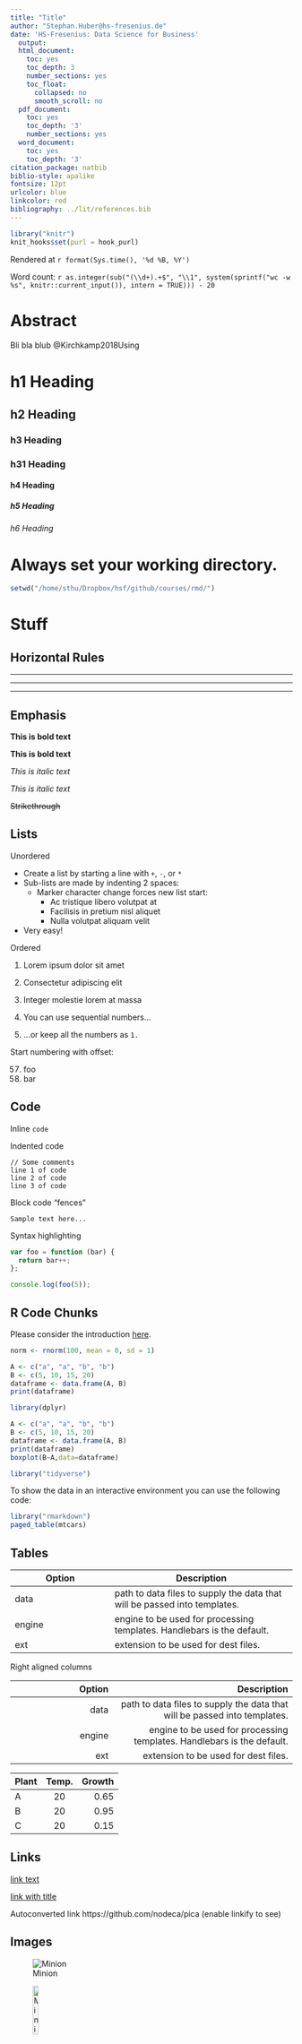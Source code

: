 ```yaml
---
title: "Title"
author: "Stephan.Huber@hs-fresenius.de"
date: 'HS-Fresenius: Data Science for Business'
  output:
  html_document:
    toc: yes
    toc_depth: 3
    number_sections: yes
    toc_float:
      collapsed: no
      smooth_scroll: no
  pdf_document:
    toc: yes
    toc_depth: '3'
    number_sections: yes
  word_document:
    toc: yes
    toc_depth: '3'
citation_package: natbib
biblio-style: apalike
fontsize: 12pt
urlcolor: blue
linkcolor: red
bibliography: ../lit/references.bib
---
```


```r
library("knitr")
knit_hooks$set(purl = hook_purl)
```

Rendered at `r format(Sys.time(), '%d %B, %Y')`

Word count: `r as.integer(sub("(\\d+).+$", "\\1", system(sprintf("wc -w %s", knitr::current_input()), intern = TRUE))) - 20`


# Abstract {-}
Bli bla blub @Kirchkamp2018Using


# h1 Heading 
## h2 Heading
### h3 Heading
### h31 Heading
#### h4 Heading
##### h5 Heading
###### h6 Heading


# Always set your working directory. 

```r
setwd("/home/sthu/Dropbox/hsf/github/courses/rmd/")
```

# Stuff

## Horizontal Rules

___

---

***


## Emphasis

**This is bold text**

__This is bold text__

*This is italic text*

_This is italic text_

~~Strikethrough~~

## Lists

Unordered

+ Create a list by starting a line with `+`, `-`, or `*`
+ Sub-lists are made by indenting 2 spaces:
  - Marker character change forces new list start:
    * Ac tristique libero volutpat at
    + Facilisis in pretium nisl aliquet
    - Nulla volutpat aliquam velit
+ Very easy!

Ordered

1. Lorem ipsum dolor sit amet
2. Consectetur adipiscing elit
3. Integer molestie lorem at massa


1. You can use sequential numbers...
1. ...or keep all the numbers as `1.`

Start numbering with offset:

57. foo
1. bar


## Code

Inline `code`

Indented code

    // Some comments
    line 1 of code
    line 2 of code
    line 3 of code


Block code "fences"

```
Sample text here...
```

Syntax highlighting

``` js
var foo = function (bar) {
  return bar++;
};

console.log(foo(5));
```

## R Code Chunks

Please consider the introduction [here](https://bookdown.org/yihui/rmarkdown/r-code.html).

```r
norm <- rnorm(100, mean = 0, sd = 1)
```

```r
A <- c("a", "a", "b", "b")
B <- c(5, 10, 15, 20)
dataframe <- data.frame(A, B)
print(dataframe)
```


```r
library(dplyr)
```

```r
A <- c("a", "a", "b", "b")
B <- c(5, 10, 15, 20)
dataframe <- data.frame(A, B)
print(dataframe)
boxplot(B~A,data=dataframe)
```

```r
library("tidyverse")
```

To show the data in an interactive environment you can use the following code:

```r
library("rmarkdown")
paged_table(mtcars)
```

## Tables

| Option | Description |
| ------ | ----------- |
| data   | path to data files to supply the data that will be passed into templates. |
| engine | engine to be used for processing templates. Handlebars is the default. |
| ext    | extension to be used for dest files. |

Right aligned columns

| Option | Description |
| ------:| -----------:|
| data   | path to data files to supply the data that will be passed into templates. |
| engine | engine to be used for processing templates. Handlebars is the default. |
| ext    | extension to be used for dest files. |

| Plant | Temp. | Growth |
|:------|:-----:|-------:|
| A     | 20    | 0.65   |
| B     | 20    | 0.95   |
| C     | 20    | 0.15   |


## Links

[link text](http://dev.nodeca.com)

[link with title](http://nodeca.github.io/pica/demo/ "title text!")

Autoconverted link https://github.com/nodeca/pica (enable linkify to see)


## Images

![Minion](../pic/minion.png)

![Minion](../pic/minion.png){ width=15% }



## Formulas

When $a \ne 0$, there are two solutions to $(ax^2 + bx + c = 0)$ and they are 
$$ x = \frac{-b \pm \sqrt{b^2-4ac}}{2a} $$

## [Footnotes](https://github.com/markdown-it/markdown-it-footnote)

Footnote 1 link[^first].

Footnote 2 link[^second].

Inline footnote^[Text of inline footnote] definition.

Duplicated footnote reference[^second].

[^first]: Footnote **can have markup**

    and multiple paragraphs.

[^second]: Footnote text.



## Citing Papers

You can cite papers like that: The book [_R for Data Science_](https://r4ds.had.co.nz/) by @Wickham2018R is a good one. I am the author of @Huber2016Calculate.

In order to be able to do that you need to save the references in the reference.bib file that I mentioned in the header. I highly recommend using a bibliography manager such as [www.jabref.org](www.jabref.org) that allows to save and manage allbibliography entries. 


## Render everything

If you separately run this code, it will render the file and produce all the different formats that are mentioned in the preamble. Here the following file formats will be generated: pdf, html, and word.


```
setwd("/home/sthu/Dropbox/hsf/github/courses/rmd/")
rmarkdown::render("rmarkdown-template.Rmd", "all")
```




# Literature
